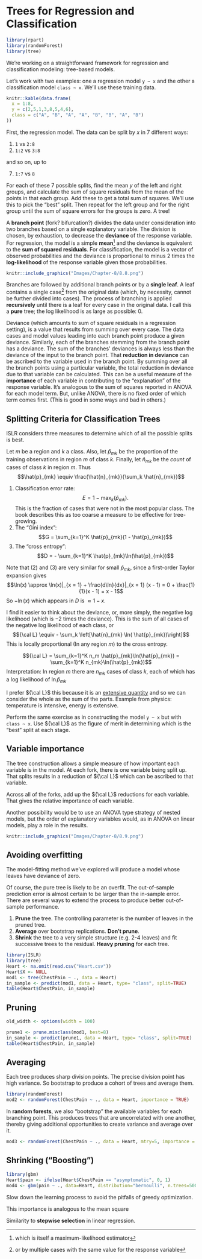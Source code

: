 # Trees for Regression and Classification

```r
library(rpart)
library(randomForest)
library(tree)
```

We're working on a straightforward framework for regression and classification modeling: tree-based models.



Let's work with two examples: one a regression model `y ~ x` and the other a classification model `class ~ x`. We'll use these training data.

```r
knitr::kable(data.frame(
  x = 1:8,
  y = c(2,5,1,3,8,5,4,6),
  class = c("A", "B", "A", "A", "B", "B", "A", "B")
))
```

First, the regression model. The data can be split by $x$ in 7 different ways: 

1. `1` vs `2:8`     
2. `1:2` vs `3:8`   

and so on, up to

7. `1:7` vs `8`

For each of these 7 possible splits, find the mean $y$ of the left and right groups, and calculate the sum of square residuals from the mean of the points in that each group. Add these to get a total sum of squares. We'll use this to pick the "best" split. Then repeat for the left group and for the right group until the sum of square errors for the groups is zero. A tree!

A **branch point** (fork? bifurcation?) divides the data under consideration into two branches based on a single explanatory variable.  The division is chosen, by exhaustion, to decrease the **deviance** of the response variable. For regression, the model is a simple **mean**^[which is itself a maximum-likelihood estimator] and the deviance is equivalent to the **sum of squared residuals**.  For classification, the model is a vector of observed probabilities and the deviance is proportional to minus 2 times the **log-likelihood** of the response variable given those probabilities.

```r
knitr::include_graphics("Images/Chapter-8/8.8.png")
```

Branches are followed by additional branch points or by a **single leaf**.  A leaf contains a single case^[or by multiple cases with the same value for the response variable] from the original data (which, by necessity, cannot be further divided into cases). The process of branching is applied **recursively** until there is a leaf for every case in the original data.  I call this a **pure** tree; the log likelihood is as large as possible: 0.

Deviance (which amounts to sum of square residuals in a regression setting), is a value that results from summing over every case.  The data cases and model values leading into each branch point produce a given deviance.  Similarly, each of the branches stemming from the branch point has a deviance. The sum of the branches' deviances is always less than the deviance of the input to the branch point.  That **reduction in deviance** can be ascribed to the variable used in the branch point.  By summing over all the branch points using a particular variable, the total reduction in deviance due to that variable can be calculated.  This can be a useful measure of the **importance** of each variable in contributing to the "explanation" of the response variable.  It's analogous to the sum of squares reported in ANOVA for each model term.  But, unlike ANOVA, there is no fixed order of which term comes first. (This is good in some ways and bad in others.)

## Splitting Criteria for Classification Trees

ISLR considers three measures to determine which of all the possible splits is best.

Let $m$ be a region and $k$ a class. Also, let $\hat{p}_{mk}$ be the proportion of the training observations in region $m$ of class $k$. Finally, let $\hat{n}_{mk}$ be the *count* of cases of class $k$ in region $m$. Thus $$\hat{p}_{mk} \equiv \frac{\hat{n}_{mk}}{\sum_k \hat{n}_{mk}}$$

1. Classification error rate: $$E = 1 - \max_k(\hat{p}_{mk}).$$ This is the fraction of cases that were not in the most popular class.  The book describes this as too coarse a measure to be effective for tree-growing.
2. The "Gini index": $$G = \sum_{k=1}^K \hat{p}_{mk}(1 - \hat{p}_{mk})$$
3. The "cross entropy": $$D = - \sum_{k=1}^K \hat{p}_{mk}\ln(\hat{p}_{mk})$$

Note that (2) and (3) are very similar for small $\hat{p}_{mk}$, since a first-order Taylor expansion gives
$$\ln(x) \approx \ln(x)|_{x = 1} + \frac{d\ln}{dx}|_{x = 1} (x - 1) = 0  + \frac{1}{1}(x - 1) = x - 1$$ So $-\ln(x)$ which appears in $D$ is $\approx 1 - x$.

I find it easier to think about the deviance, or, more simply, the negative log likelihood (which is $-2$ times the deviance). This is the sum of all cases of the negative log likelihood of each class, or $${\cal L} \equiv - \sum_k \left[\hat{n}_{mk} \ln( \hat{p}_{mk})\right]$$ This is locally proportional (In any region $m$) to the cross entropy.

$${\cal L} = \sum_{k=1}^K n_m \hat{p}_{mk}\ln(\hat{p}_{mk}) = \sum_{k=1}^K n_{mk}\ln(\hat{p}_{mk})$$
Interpretation: In region $m$ there are $n_{mk}$ cases of class $k$, each of which has a log likelihood of $\ln{\hat{p}_{mk}}$

I prefer ${\cal L}$ this because it is an [extensive quantity](https://en.wikipedia.org/wiki/Intensive_and_extensive_properties) and so we can consider the whole as the sum of the parts.  Example from physics: temperature is intensive, energy is extensive.

Perform the same exercise as in constructing the model `y ~ x` but with `class ~ x`. Use ${\cal L}$ as the figure of merit in determining which is the "best" split at each stage.

## Variable importance

The tree construction allows a simple measure of how important each variable is in the model. At each fork, there is one variable being split up. That splits results in a reduction of ${\cal L}$ which can be ascribed to that variable.

Across all of the forks, add up the ${\cal L}$ reductions for each variable. That gives the relative importance of each variable.

Another possibility would be to use an ANOVA type strategy of nested models, but the order of explanatory variables would, as in ANOVA on linear models, play a role in the results.


```r
knitr::include_graphics("Images/Chapter-8/8.9.png")
```

## Avoiding overfitting

The model-fitting method we've explored will produce a model whose leaves have deviance of zero.

Of course, the pure tree is likely to be an overfit.  The out-of-sample prediction error is almost certain to be larger than the in-sample error.  There are several ways to extend the process to produce better out-of-sample performance.

1. **Prune** the tree. The controlling parameter is the number of leaves in the pruned tree.
2. **Average** over bootstrap replications.  **Don't prune**.
3. **Shrink** the tree to a very simple structure (e.g. 2-4 leaves) and fit successive trees to the residual. **Heavy pruning** for each tree.

```r
library(ISLR)
library(tree)
Heart <- na.omit(read.csv("Heart.csv"))
Heart$X <- NULL
mod1 <- tree(ChestPain ~ ., data = Heart)
in_sample <- predict(mod1, data = Heart, type= "class", split=TRUE)
table(Heart$ChestPain, in_sample)
```

## Pruning

```r
old_width <- options(width = 100)
```

```r
prune1 <- prune.misclass(mod1, best=8)
in_sample <- predict(prune1, data = Heart, type= "class", split=TRUE)
table(Heart$ChestPain, in_sample)
```

## Averaging

Each tree produces sharp division points.  The precise division point has high variance.  So bootstrap to produce a cohort of trees and average them.

```r
library(randomForest)
mod2 <- randomForest(ChestPain ~ ., data = Heart, importance = TRUE)

```

In **random forests**, we also "bootstrap" the available variables for each branching point. This produces trees that are uncorrelated with one another, thereby giving additional opportunities to create variance and average over it.

```r
mod3 <- randomForest(ChestPain ~ ., data = Heart, mtry=5, importance = TRUE)
```

## Shrinking  ("Boosting")



```r
library(gbm)
Heart$pain <- ifelse(Heart$ChestPain == "asymptomatic", 0, 1)
mod4 <- gbm(pain ~ ., data=Heart, distribution="bernoulli", n.trees=5000, interaction.depth = 4)
```


Slow down the learning process to avoid the pitfalls of greedy optimization.

This importance is analogous to the mean square 

Similarity to **stepwise selection** in linear regression.


